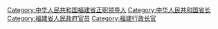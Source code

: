 [[Category:中华人民共和国福建省正职领导人|Category:中华人民共和国福建省正职领导人]]
[[Category:中华人民共和国省长|Category:中华人民共和国省长]]
[[Category:福建省人民政府官员|Category:福建省人民政府官员]]
[[Category:福建行政长官|Category:福建行政长官]]
